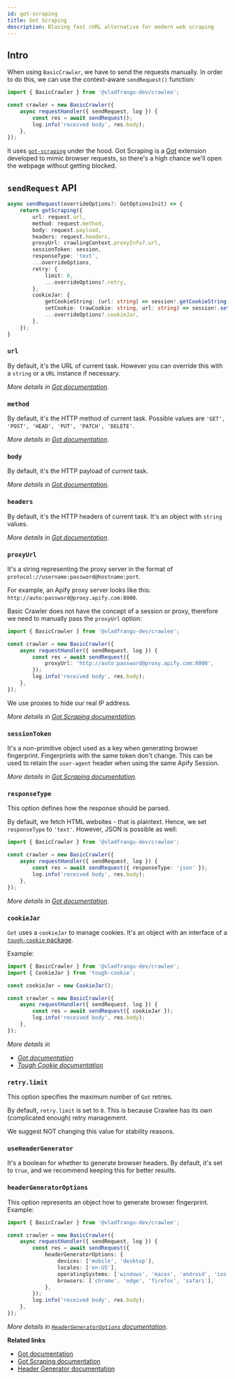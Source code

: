 ```yaml
---
id: got-scraping
title: Got Scraping
description: Blazing fast cURL alternative for modern web scraping
---
```


## Intro

When using `BasicCrawler`, we have to send the requests manually. In order to do this, we can use the context-aware `sendRequest()` function:

```ts
import { BasicCrawler } from '@vladfrangu-dev/crawlee';

const crawler = new BasicCrawler({
    async requestHandler({ sendRequest, log }) {
        const res = await sendRequest();
        log.info('received body', res.body);
    },
});
```

It uses [`got-scraping`](https://github.com/apify/got-scraping) under the hood.
Got Scraping is a [Got](https://github.com/sindresorhus/got) extension developed to mimic browser requests, so there's a high chance we'll open the webpage without getting blocked.

## `sendRequest` API

```ts
async sendRequest(overrideOptions?: GotOptionsInit) => {
    return gotScraping({
        url: request.url,
        method: request.method,
        body: request.payload,
        headers: request.headers,
        proxyUrl: crawlingContext.proxyInfo?.url,
        sessionToken: session,
        responseType: 'text',
        ...overrideOptions,
        retry: {
            limit: 0,
            ...overrideOptions?.retry,
        },
        cookieJar: {
            getCookieString: (url: string) => session!.getCookieString(url),
            setCookie: (rawCookie: string, url: string) => session!.setCookie(rawCookie, url),
            ...overrideOptions?.cookieJar,
        },
    });
}
```

### `url`

By default, it's the URL of current task. However you can override this with a `string` or a `URL` instance if necessary.

*More details in [Got documentation](https://github.com/sindresorhus/got/blob/main/documentation/2-options.md#url).*

### `method`

By default, it's the HTTP method of current task. Possible values are `'GET', 'POST', 'HEAD', 'PUT', 'PATCH', 'DELETE'`.

*More details in [Got documentation](https://github.com/sindresorhus/got/blob/main/documentation/2-options.md#method).*

### `body`

By default, it's the HTTP payload of current task.

*More details in [Got documentation](https://github.com/sindresorhus/got/blob/main/documentation/2-options.md#body).*

### `headers`

By default, it's the HTTP headers of current task. It's an object with `string` values.

*More details in [Got documentation](https://github.com/sindresorhus/got/blob/main/documentation/2-options.md#headers).*

### `proxyUrl`

It's a string representing the proxy server in the format of `protocol://username:password@hostname:port`.

For example, an Apify proxy server looks like this: `http://auto:password@proxy.apify.com:8000`.

Basic Crawler does not have the concept of a session or proxy, therefore we need to manually pass the `proxyUrl` option:

```ts
import { BasicCrawler } from '@vladfrangu-dev/crawlee';

const crawler = new BasicCrawler({
    async requestHandler({ sendRequest, log }) {
        const res = await sendRequest({
            proxyUrl: 'http://auto:password@proxy.apify.com:8000',
        });
        log.info('received body', res.body);
    },
});
```

We use proxies to hide our real IP address.

*More details in [Got Scraping documentation](https://github.com/apify/got-scraping#proxyurl).*

### `sessionToken`

It's a non-primitive object used as a key when generating browser fingerprint. Fingerprints with the same token don't change.
This can be used to retain the `user-agent` header when using the same Apify Session.

*More details in [Got Scraping documentation](https://github.com/apify/got-scraping#sessiontoken).*

### `responseType`

This option defines how the response should be parsed.

By default, we fetch HTML websites - that is plaintext. Hence, we set `responseType` to `'text'`. However, JSON is possible as well:

```ts
import { BasicCrawler } from '@vladfrangu-dev/crawlee';

const crawler = new BasicCrawler({
    async requestHandler({ sendRequest, log }) {
        const res = await sendRequest({ responseType: 'json' });
        log.info('received body', res.body);
    },
});
```

*More details in [Got documentation](https://github.com/sindresorhus/got/blob/main/documentation/2-options.md#responsetype).*

### `cookieJar`

`Got` uses a `cookieJar` to manage cookies. It's an object with an interface of a [`tough-cookie` package](https://github.com/salesforce/tough-cookie).

Example:

```ts
import { BasicCrawler } from '@vladfrangu-dev/crawlee';
import { CookieJar } from 'tough-cookie';

const cookieJar = new CookieJar();

const crawler = new BasicCrawler({
    async requestHandler({ sendRequest, log }) {
        const res = await sendRequest({ cookieJar });
        log.info('received body', res.body);
    },
});
```

*More details in*
- *[Got documentation](https://github.com/sindresorhus/got/blob/main/documentation/2-options.md#cookiejar)*
- *[Tough Cookie documentation](https://github.com/salesforce/tough-cookie#cookiejarstore-options)*

### `retry.limit`

This option specifies the maximum number of `Got` retries.

By default, `retry.limit` is set to `0`. This is because Crawlee has its own (complicated enough) retry management.

We suggest NOT changing this value for stability reasons.

### `useHeaderGenerator`

It's a boolean for whether to generate browser headers. By default, it's set to `true`, and we recommend keeping this for better results.

### `headerGeneratorOptions`

This option represents an object how to generate browser fingerprint. Example:

```ts
import { BasicCrawler } from '@vladfrangu-dev/crawlee';

const crawler = new BasicCrawler({
    async requestHandler({ sendRequest, log }) {
        const res = await sendRequest({
            headerGeneratorOptions: {
                devices: ['mobile', 'desktop'],
                locales: ['en-US'],
                operatingSystems: ['windows', 'macos', 'android', 'ios'],
                browsers: ['chrome', 'edge', 'firefox', 'safari'],
            },
        });
        log.info('received body', res.body);
    },
});
```

*More details in [`HeaderGeneratorOptions` documentation](https://apify.github.io/fingerprint-suite/api/fingerprint-generator/interface/HeaderGeneratorOptions/).*

**Related links**

- [Got documentation](https://github.com/sindresorhus/got#documentation)
- [Got Scraping documentation](https://github.com/apify/got-scraping)
- [Header Generator documentation](https://apify.github.io/fingerprint-suite/docs/guides/fingerprint-generator/)
